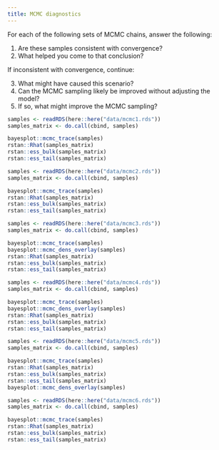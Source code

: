 ```yaml
---
title: MCMC diagnostics
---
```


For each of the following sets of MCMC chains, answer the following:

1. Are these samples consistent with convergence?
2. What helped you come to that conclusion?

If inconsistent with convergence, continue:

3. What might have caused this scenario?
4. Can the MCMC sampling likely be improved without adjusting the model?
5. If so, what might improve the MCMC sampling?

```r
samples <- readRDS(here::here("data/mcmc1.rds"))
samples_matrix <- do.call(cbind, samples)

bayesplot::mcmc_trace(samples)
rstan::Rhat(samples_matrix)
rstan::ess_bulk(samples_matrix)
rstan::ess_tail(samples_matrix)
```

```r
samples <- readRDS(here::here("data/mcmc2.rds"))
samples_matrix <- do.call(cbind, samples)

bayesplot::mcmc_trace(samples)
rstan::Rhat(samples_matrix)
rstan::ess_bulk(samples_matrix)
rstan::ess_tail(samples_matrix)
```

```r
samples <- readRDS(here::here("data/mcmc3.rds"))
samples_matrix <- do.call(cbind, samples)

bayesplot::mcmc_trace(samples)
bayesplot::mcmc_dens_overlay(samples)
rstan::Rhat(samples_matrix)
rstan::ess_bulk(samples_matrix)
rstan::ess_tail(samples_matrix)
```

```r
samples <- readRDS(here::here("data/mcmc4.rds"))
samples_matrix <- do.call(cbind, samples)

bayesplot::mcmc_trace(samples)
bayesplot::mcmc_dens_overlay(samples)
rstan::Rhat(samples_matrix)
rstan::ess_bulk(samples_matrix)
rstan::ess_tail(samples_matrix)
```

```r
samples <- readRDS(here::here("data/mcmc5.rds"))
samples_matrix <- do.call(cbind, samples)

bayesplot::mcmc_trace(samples)
rstan::Rhat(samples_matrix)
rstan::ess_bulk(samples_matrix)
rstan::ess_tail(samples_matrix)
bayesplot::mcmc_dens_overlay(samples)
```

```r
samples <- readRDS(here::here("data/mcmc6.rds"))
samples_matrix <- do.call(cbind, samples)

bayesplot::mcmc_trace(samples)
rstan::Rhat(samples_matrix)
rstan::ess_bulk(samples_matrix)
rstan::ess_tail(samples_matrix)
```
